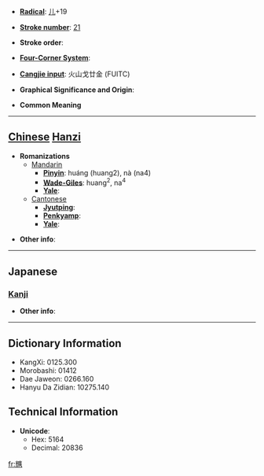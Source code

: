 * '''[[Wiktionary:Chinese radical index| Radical]]''': [[Wiktionary:Chinese radical index 儿|儿]]+19

* '''[[Wiktionary:Chinese total strokes index|Stroke number]]''': [[Wiktionary:Chinese total strokes index 21|21]]

* '''Stroke order''': 

* '''[[Wiktionary:Chinese four corner index|Four-Corner System]]''': 

* '''[[Wiktionary:Chinese Cangjie index|Cangjie input]]''': 火山戈廿金 (FUITC)

* '''Graphical Significance and Origin''': 

* '''Common Meaning'''

----

== [[Chinese]] [[Hanzi]] ==

* '''Romanizations'''
** [[Mandarin]]
*** '''[[Pinyin]]''': huáng (huang2), nà (na4)
*** '''[[Wade-Giles]]''': huang<sup>2</sup>, na<sup>4</sup>
*** '''[[Yale]]''': 
**[[Cantonese]]
***'''[[Jyutping]]''':
***'''[[Penkyamp]]''': 
***'''[[Yale]]''': 

* '''Other info''': 

----

==Japanese==
===[[Kanji]]===
{{kanji|on readings=[[こう]] (kō)|kun readings=[[あかるい]] (akarui)}}

* '''Other info''':  

----

== Dictionary Information ==

* KangXi: 0125.300
* Morobashi: 01412
* Dae Jaweon: 0266.160
* Hanyu Da Zidian: 10275.140

== Technical Information ==

* '''Unicode''':
** Hex: 5164
** Decimal: 20836

[[fr:兤]]